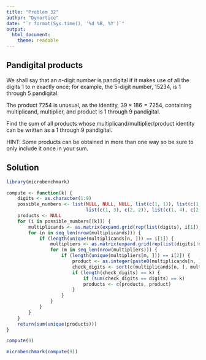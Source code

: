 ```yaml
---
title: "Problem 32"
author: "Dynortice"
date: "`r format(Sys.time(), '%d %B, %Y')`"
output:
  html_document:
    theme: readable
---
```

## Pandigital products

We shall say that an $n$-digit number is pandigital if it makes use of all the digits $1$ to $n$ exactly once; for example, the $5$-digit number, $15234$, is $1$ through $5$ pandigital.

The product $7254$ is unusual, as the identity, $39 \times 186 = 7254$, containing multiplicand, multiplier, and product is $1$ through $9$ pandigital.

Find the sum of all products whose multiplicand/multiplier/product identity can be written as a $1$ through $9$ pandigital.

HINT: Some products can be obtained in more than one way so be sure to only include it once in your sum.

## Solution
```r
library(microbenchmark)
```
```r
compute <- function(k) {
    digits <- as.character(1:9)
    possible_numbers <- list(NULL, NULL, NULL, list(c(1, 1)), list(c(1, 2)), list(c(1, 2)), list(c(1, 3), c(2, 2)),
                             list(c(1, 3), c(2, 2)), list(c(1, 4), c(2, 3)))
    products <- NULL
    for (i in possible_numbers[[k]]) {
        multiplicands <- as.matrix(expand.grid(rep(list(digits), i[1]), stringsAsFactors = FALSE))
        for (n in seq_len(nrow(multiplicands))) {
            if (length(unique(multiplicands[n, ])) == i[1]) {
                multipliers <- as.matrix(expand.grid(rep(list(digits[!digits %in% multiplicands[n, ]]), i[2]), stringsAsFactors = FALSE))
                for (m in seq_len(nrow(multipliers))) {
                    if (length(unique(multipliers[m, ])) == i[2]) {
                        product <- as.integer(paste0(multiplicands[n, ], collapse = "")) * as.integer(paste0(multipliers[m, ], collapse = ""))
                        check_digits <- sort(c(multiplicands[n, ], multipliers[m, ], strsplit(as.character(product), NULL)[[1]]))
                        if (length(check_digits) == k) {
                            if (sum(check_digits == digits) == k)
                            products <- c(products, product)
                        }
                    }
                }
            }
        }
    }
    return(sum(unique(products)))
}
```
```r
compute(9)
```
```r
microbenchmark(compute(9))
```
